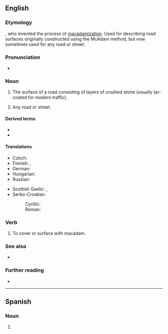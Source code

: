 {{also|Macadam|MacAdam}}
==English==

===Etymology===
{{named-after|John Loudon McAdam|wplink==|born=1756|died=1836|nat=Scottish|occ=engineer|lang=en}}, who invented the process of [[macadamization]]. Used for describing road surfaces originally constructed using the McAdam method, but now sometimes used for any road or street.

===Pronunciation===
* {{a|RP}} {{IPA|/məˈkædəm/|lang=en}}

===Noun===
{{en-noun|~}}

# {{lb|en|uncountable}} The surface of a road consisting of layers of crushed stone (usually tar-coated for modern traffic).
# {{lb|en|US|dated|countable}} Any road or street.

====Derived terms====
* {{l|en|tarmac}}
* {{l|en|tarmacadam}}

====Translations====
{{trans-top|surface of a road}}
* Czech: {{t+|cs|makadam|m}}
* Finnish: {{t+|fi|sepeli}}, {{t+|fi|murske}}
* German: {{t+|de|Makadam|m|n}}
* Hungarian: {{t|hu|makadám}}
* Russian: {{t+|ru|ще́бень|m}}
{{trans-mid}}
* Scottish Gaelic: {{t|gd|bìth|f}}, {{t|gd|teàrr|f}}
* Serbo-Croatian:
*: Cyrillic: {{t|sh|макадам|m|sc=Cyrl}}
*: Roman: {{t+|sh|makadam|m}}
{{trans-bottom}}

===Verb===
{{en-verb|macadams|macadaming|pres_ptc2=macadamming|macadamed|past2=macadammed}}

# {{lb|en|transitive}} To cover or surface with macadam.

===See also===
* {{l|en|asphalt}}

===Further reading===
* {{pedia}}
----
==Spanish==

===Noun===
{{es-noun|m|macadams|pl2=macadam}}

# {{l|en|macadam}}